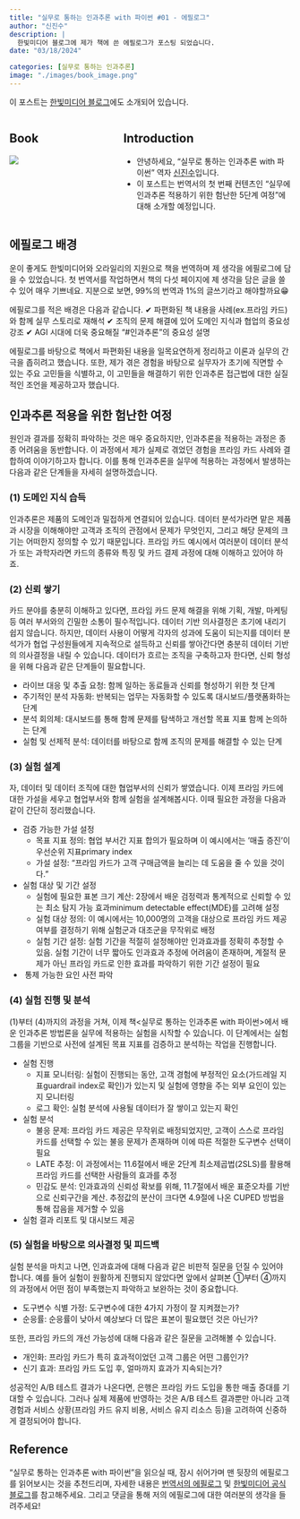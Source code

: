 ```yaml
---
title: "실무로 통하는 인과추론 with 파이썬 #01 - 에필로그"
author: "신진수"
description: |
  한빛미디어 블로그에 제가 책에 쓴 에필로그가 포스팅 되었습니다.
date: "03/18/2024"

categories: [실무로 통하는 인과추론]
image: "./images/book_image.png"
---
```


이 포스트는 [한빛미디어 블로그](https://www.hanbit.co.kr/channel/category/category_view.html?cms_code=CMS8017671681)에도 소개되어 있습니다.

::: columns
::: {.column width="30%"}
## Book
[![](https://image.yes24.com/goods/125196916/XL)](https://www.yes24.com/Product/Goods/125196916)
:::

:::{.column width="5%"}
:::

::: {.column width="65%"}
## Introduction
- 안녕하세요, "실무로 통하는 인과추론 with 파이썬" 역자 [신진수](https://www.linkedin.com/in/jinsoo-shin-436060162/)입니다.
- 이 포스트는 번역서의 첫 번째 컨텐츠인 "실무에 인과추론 적용하기 위한 험난한 5단계 여정"에 대해 소개할 예정입니다.
:::
:::


## 에필로그 배경
운이 좋게도 한빛미디어와 오라일리의 지원으로 책을 번역하며 제 생각을 에필로그에 담을 수 있었습니다. 첫 번역서를 작업하면서 책의 다섯 페이지에 제 생각을 담은 글을 쓸 수 있어 매우 기쁘네요. 지분으로 보면, 99%의 번역과 1%의 글쓰기라고 해야할까요😁

에필로그를 적은 배경은 다음과 같습니다.
✔ 파편화된 책 내용을 사례(ex.프라임 카드)와 함께 실무 스토리로 재해석
✔ 조직의 문제 해결에 있어 도메인 지식과 협업의 중요성 강조
✔ AGI 시대에 더욱 중요해질 "#인과추론"의 중요성 설명

에필로그를 바탕으로 책에서 파편화된 내용을 일목요연하게 정리하고 이론과 실무의 간극을 좁히려고 했습니다. 또한, 제가 겪은 경험을 바탕으로 실무자가 초기에 직면할 수 있는 주요 고민들을 식별하고, 이 고민들을 해결하기 위한 인과추론 접근법에 대한 실질적인 조언을 제공하고자 했습니다.


## 인과추론 적용을 위한 험난한 여정
원인과 결과를 정확히 파악하는 것은 매우 중요하지만, 인과추론을 적용하는 과정은 종종 어려움을 동반합니다. 이 과정에서 제가 실제로 겪었던 경험을 프라임 카드 사례와 결합하여 이야기하고자 합니다. 이를 통해 인과추론을 실무에 적용하는 과정에서 발생하는 다음과 같은 단계들을 자세히 설명하겠습니다.


### (1) 도메인 지식 습득
인과추론은 제품의 도메인과 밀접하게 연결되어 있습니다. 데이터 분석가라면 맡은 제품과 시장을 이해해야만 고객과 조직의 관점에서 문제가 무엇인지, 그리고 해당 문제의 크기는 어떠한지 정의할 수 있기 때문입니다. 프라임 카드 예시에서 여러분이 데이터 분석가 또는 과학자라면 카드의 종류와 특징 및 카드 결제 과정에 대해 이해하고 있어야 하죠.


### (2) 신뢰 쌓기
카드 분야를 충분히 이해하고 있다면, 프라임 카드 문제 해결을 위해 기획, 개발, 마케팅 등 여러 부서와의 긴밀한 소통이 필수적입니다. 데이터 기반 의사결정은 초기에 내리기 쉽지 않습니다. 하지만, 데이터 사용이 어떻게 각자의 성과에 도움이 되는지를 데이터 분석가가 협업 구성원들에게 지속적으로 설득하고 신뢰를 쌓아간다면 충분히 데이터 기반의 의사결정을 내릴 수 있습니다. 데이터가 흐르는 조직을 구축하고자 한다면, 신뢰 형성을 위해 다음과 같은 단계들이 필요합니다.

- 라이브 대응 및 추출 요청: 함께 일하는 동료들과 신뢰를 형성하기 위한 첫 단계
- 주기적인 분석 자동화: 반복되는 업무는 자동화할 수 있도록 대시보드/플랫폼화하는 단계
- 분석 회의체: 대시보드를 통해 함께 문제를 탐색하고 개선할 목표 지표 함께 논의하는 단계
- 실험 및 선제적 분석: 데이터를 바탕으로 함께 조직의 문제를 해결할 수 있는 단계


### (3) 실험 설계
자, 데이터 및 데이터 조직에 대한 협업부서의 신뢰가 쌓였습니다. 이제 프라임 카드에 대한 가설을 세우고 협업부서와 함께 실험을 설계해봅시다. 이때 필요한 과정을 다음과 같이 간단히 정리했습니다.

- 검증 가능한 가설 설정
  - 목표 지표 정의: 협업 부서간 지표 합의가 필요하며 이 예시에서는 ‘매출 증진’이 우선순위 지표primary index
  - 가설 설정: “프라임 카드가 고객 구매금액을 늘리는 데 도움을 줄 수 있을 것이다.”

- 실험 대상 및 기간 설정
  - 실험에 필요한 표본 크기 계산: 2장에서 배운 검정력과 통계적으로 신뢰할 수 있는 최소 탐지 가능 효과minimum detectable effect(MDE)를 고려해 설정
  - 실험 대상 정의: 이 예시에서는 10,000명의 고객을 대상으로 프라임 카드 제공 여부를 결정하기 위해 실험군과 대조군을 무작위로 배정
  - 실험 기간 설정: 실험 기간을 적절히 설정해야만 인과효과를 정확히 추정할 수 있음. 실험 기간이 너무 짧아도 인과효과 추정에 어려움이 존재하며, 계절적 문제가 아닌 프라임 카드로 인한 효과를 파악하기 위한 기간 설정이 필요

-  통제 가능한 요인 사전 파악


### (4) 실험 진행 및 분석
(1)부터 (4)까지의 과정을 거쳐, 이제 책<실무로 통하는 인과추론 with 파이썬>에서 배운 인과추론 방법론을 실무에 적용하는 실험을 시작할 수 있습니다. 이 단계에서는 실험 그룹을 기반으로 사전에 설계된 목표 지표를 검증하고 분석하는 작업을 진행합니다.

- 실험 진행
  - 지표 모니터링: 실험이 진행되는 동안, 고객 경험에 부정적인 요소(가드레일 지표guardrail index로 확인)가 있는지 및 실험에 영향을 주는 외부 요인이 있는지 모니터링
  - 로그 확인: 실험 분석에 사용될 데이터가 잘 쌓이고 있는지 확인

- 실험 분석
  - 불응 문제: 프라임 카드 제공은 무작위로 배정되었지만, 고객이 스스로 프라임 카드를 선택할 수 있는 불응 문제가 존재하며 이에 따른 적절한 도구변수 선택이 필요
  - LATE 추정: 이 과정에서는 11.6절에서 배운 2단계 최소제곱법(2SLS)를 활용해 프라임 카드를 선택한 사람들의 효과를 추정
  - 민감도 분석: 인과효과의 신뢰성 확보를 위해, 11.7절에서 배운 표준오차를 기반으로 신뢰구간을 계산. 추정값의 분산이 크다면 4.9절에 나온 CUPED 방법을 통해 잡음을 제거할 수 있음

- 실험 결과 리포트 및 대시보드 제공


### (5) 실험을 바탕으로 의사결정 및 피드백
실험 분석을 마치고 나면, 인과효과에 대해 다음과 같은 비판적 질문을 던질 수 있어야 합니다. 예를 들어 실험이 원활하게 진행되지 않았다면 앞에서 살펴본 ①부터 ④까지의 과정에서 어떤 점이 부족했는지 파악하고 보완하는 것이 중요합니다.

- 도구변수 식별 가정: 도구변수에 대한 4가지 가정이 잘 지켜졌는가?
- 순응률: 순응률이 낮아서 예상보다 더 많은 표본이 필요했던 것은 아닌가?

또한, 프라임 카드의 개선 가능성에 대해 다음과 같은 질문을 고려해볼 수 있습니다.

- 개인화: 프라임 카드가 특히 효과적이었던 고객 그룹은 어떤 그룹인가?
- 신기 효과: 프라임 카드 도입 후, 얼마까지 효과가 지속되는가?

성공적인 A/B 테스트 결과가 나온다면, 은행은 프라임 카드 도입을 통한 매출 증대를 기대할 수 있습니다. 그러나 실제 제품에 반영하는 것은 A/B 테스트 결과뿐만 아니라 고객 경험과 서비스 상황(프라임 카드 유지 비용, 서비스 유지 리소스 등)을 고려하여 신중하게 결정되어야 합니다.


## Reference
"실무로 통하는 인과추론 with 파이썬"을 읽으실 때, 잠시 쉬어가며 맨 뒷장의 에필로그를 읽어보시는 것을 추천드리며, 자세한 내용은 [번역서의 에필로그](https://product.kyobobook.co.kr/detail/S000212577153) 및 [한빛미디어 공식 블로그](https://www.hanbit.co.kr/channel/category/category_view.html?cms_code=CMS8017671681)를 참고해주세요. 그리고 댓글을 통해 저의 에필로그에 대한 여러분의 생각을 들려주세요!